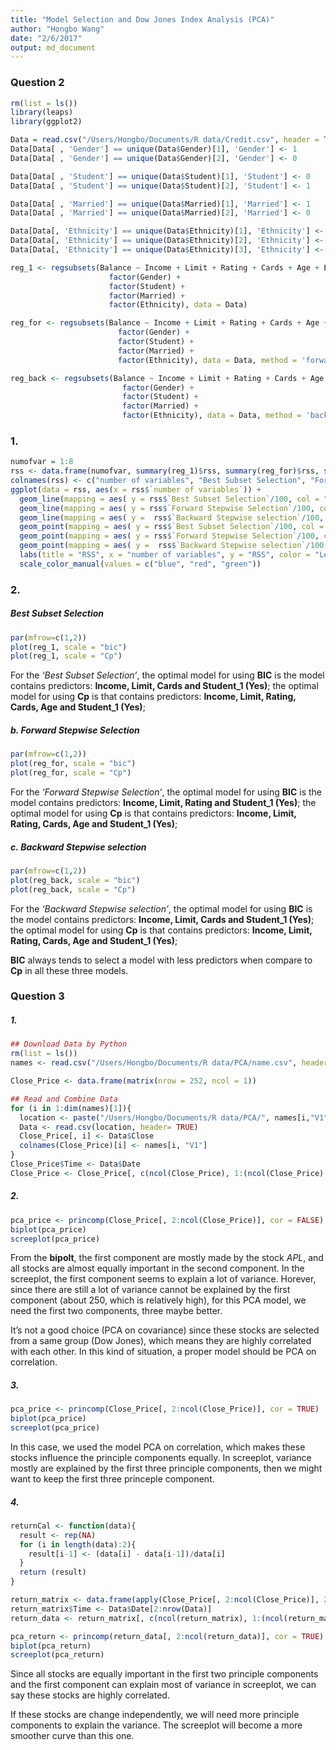 ```yaml
---
title: "Model Selection and Dow Jones Index Analysis (PCA)"
author: "Hongbo Wang"
date: "2/6/2017"
output: md_document
---
```


### Question 2

```r
rm(list = ls())
library(leaps)
library(ggplot2)

Data = read.csv("/Users/Hongbo/Documents/R data/Credit.csv", header = TRUE, as.is = TRUE)
Data[Data[ , 'Gender'] == unique(Data$Gender)[1], 'Gender'] <- 1
Data[Data[ , 'Gender'] == unique(Data$Gender)[2], 'Gender'] <- 0

Data[Data[ , 'Student'] == unique(Data$Student)[1], 'Student'] <- 0
Data[Data[ , 'Student'] == unique(Data$Student)[2], 'Student'] <- 1

Data[Data[ , 'Married'] == unique(Data$Married)[1], 'Married'] <- 1
Data[Data[ , 'Married'] == unique(Data$Married)[2], 'Married'] <- 0

Data[Data[, 'Ethnicity'] == unique(Data$Ethnicity)[1], 'Ethnicity'] <- 1
Data[Data[, 'Ethnicity'] == unique(Data$Ethnicity)[2], 'Ethnicity'] <- 2
Data[Data[, 'Ethnicity'] == unique(Data$Ethnicity)[3], 'Ethnicity'] <- 3

reg_1 <- regsubsets(Balance ~ Income + Limit + Rating + Cards + Age + Education + 
                      factor(Gender) + 
                      factor(Student) + 
                      factor(Married) + 
                      factor(Ethnicity), data = Data)

reg_for <- regsubsets(Balance ~ Income + Limit + Rating + Cards + Age + Education + 
                        factor(Gender) + 
                        factor(Student) + 
                        factor(Married) + 
                        factor(Ethnicity), data = Data, method = 'forward')

reg_back <- regsubsets(Balance ~ Income + Limit + Rating + Cards + Age + Education + 
                         factor(Gender) + 
                         factor(Student) + 
                         factor(Married) + 
                         factor(Ethnicity), data = Data, method = 'backward')


```
### 1.

```r
numofvar = 1:8
rss <- data.frame(numofvar, summary(reg_1)$rss, summary(reg_for)$rss, summary(reg_back)$rss )
colnames(rss) <- c("number of variables", "Best Subset Selection", "Forward Stepwise Selection", "Backward Stepwise selection")
ggplot(data = rss, aes(x = rss$`number of variables`)) +
  geom_line(mapping = aes( y = rss$`Best Subset Selection`/100, col = "Best Subset Selection"), alpha = 1) +
  geom_line(mapping = aes( y = rss$`Forward Stepwise Selection`/100, col = "Forward Stepwise Selection"), alpha = 0.5)+ 
  geom_line(mapping = aes( y =  rss$`Backward Stepwise selection`/100, col = "Backward Stepwise selection"), alpha = 0.5) + 
  geom_point(mapping = aes( y = rss$`Best Subset Selection`/100, col = "Best Subset Selection"), alpha = 1) +
  geom_point(mapping = aes( y = rss$`Forward Stepwise Selection`/100, col = "Forward Stepwise Selection"), alpha = 0.5)+ 
  geom_point(mapping = aes( y =  rss$`Backward Stepwise selection`/100, col = "Backward Stepwise selection"), alpha = 0.5) +
  labs(title = "RSS", x = "number of variables", y = "RSS", color = "Legend Title\n") +
  scale_color_manual(values = c("blue", "red", "green"))
```

### 2.
##### Best Subset Selection
```r
par(mfrow=c(1,2))
plot(reg_1, scale = "bic")
plot(reg_1, scale = "Cp")
```

For the _'Best Subset Selection'_, the optimal model for using __BIC__ is the model contains predictors: __Income, Limit, Cards and Student_1 (Yes)__; the optimal model for using __Cp__ is that contains predictors: __Income, Limit, Rating, Cards, Age and Student_1 (Yes)__;

##### b. Forward Stepwise Selection
```r
par(mfrow=c(1,2))
plot(reg_for, scale = "bic")
plot(reg_for, scale = "Cp")
```

For the _'Forward Stepwise Selection'_, the optimal model for using __BIC__ is the model contains predictors: __Income, Limit, Rating and Student_1 (Yes)__; the optimal model for using __Cp__ is that contains predictors: __Income, Limit, Rating, Cards, Age and Student_1 (Yes)__;

##### c. Backward Stepwise selection
```r
par(mfrow=c(1,2))
plot(reg_back, scale = "bic")
plot(reg_back, scale = "Cp")
```

For the _'Backward Stepwise selection'_, the optimal model for using __BIC__ is the model contains predictors: __Income, Limit, Cards and Student_1 (Yes)__; the optimal model for using __Cp__ is that contains predictors: __Income, Limit, Rating, Cards, Age and Student_1 (Yes)__;

__BIC__ always tends to select a model with less predictors when compare to __Cp__ in all these three models.

### Question 3
##### 1.
```r
## Download Data by Python 
rm(list = ls())
names <- read.csv("/Users/Hongbo/Documents/R data/PCA/name.csv", header = FALSE, as.is = TRUE)

Close_Price <- data.frame(matrix(nrow = 252, ncol = 1))

## Read and Combine Data
for (i in 1:dim(names)[1]){
  location <- paste("/Users/Hongbo/Documents/R data/PCA/", names[i,"V1"], ".csv", sep = "")
  Data <- read.csv(location, header= TRUE)
  Close_Price[, i] <- Data$Close
  colnames(Close_Price)[i] <- names[i, "V1"]
}
Close_Price$Time <- Data$Date
Close_Price <- Close_Price[, c(ncol(Close_Price), 1:(ncol(Close_Price) - 1))]
```


##### 2.
```r
pca_price <- princomp(Close_Price[, 2:ncol(Close_Price)], cor = FALSE)
biplot(pca_price)
screeplot(pca_price)
```

From the __bipolt__, the first component are mostly made by the stock _APL_, and all stocks are almost equally important in the second component. In the screeplot, the first component seems to explain a lot of variance. Horever, since there are still a lot of variance cannot be explained by the first component (about 250, which is relatively high), for this PCA model, we need the first two components, three maybe better. 

It's not a good choice (PCA on covariance) since these stocks are selected from a same group (Dow Jones), which means they are highly correlated with each other. In this kind of situation, a proper model should be PCA on correlation.

##### 3.
```r
pca_price <- princomp(Close_Price[, 2:ncol(Close_Price)], cor = TRUE)
biplot(pca_price)
screeplot(pca_price)
```

In this case, we used the model PCA on correlation, which makes these stocks influence the principle components equally. In screeplot, variance mostly are explained by the first three principle components, then we might want to keep the first three princeple component.


##### 4.
```r
returnCal <- function(data){
  result <- rep(NA)
  for (i in length(data):2){
    result[i-1] <- (data[i] - data[i-1])/data[i]
  }
  return (result)
}

return_matrix <- data.frame(apply(Close_Price[, 2:ncol(Close_Price)], 2, returnCal))
return_matrix$Time <- Data$Date[2:nrow(Data)]
return_data <- return_matrix[, c(ncol(return_matrix), 1:(ncol(return_matrix) - 1))]

pca_return <- princomp(return_data[, 2:ncol(return_data)], cor = TRUE)
biplot(pca_return)
screeplot(pca_return)
```

Since all stocks are equally important in the first two principle components and the first component can explain most of variance in screeplot, we can say these stocks are highly correlated.

If these stocks are change independently, we will need more principle components to explain the variance. The screeplot will become a more smoother curve than this one.




